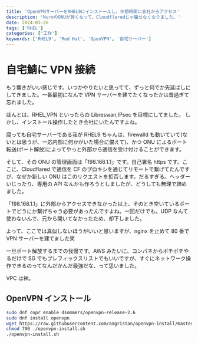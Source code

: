 ```yaml
---
title: 'OpenVPNサーバーをRHEL9にインストールし、休憩時間に会社からアクセス'
description: 'NuroのONUが賢くなって、Cloudflaredじゃ騙せなくなりました。'
date: 2024-03-26
tags: ['RHEL']
categories: ['工作']
keywords: ['RHEL9', 'Red Hat', 'OpenVPN', '自宅サーバー']
---
```


# 自宅鯖に VPN 接続

もう響きがいい感じです。いつかやりたいと思ってて、ずっと何でか先延ばしにしてきました。一番最初になんで VPN サーバーを建てたくなったかは昔過ぎて忘れました。

ほんとは、RHEL,VPN といったらの Libreswan,IPsec を目標にしてました。
しかし、インストール操作したとき会社にいたんですよね。

腐っても自宅サーバーである我が RHEL9 ちゃんは、firewalld も動いていて(ないとは思うが、一応内部に何かがいた場合に備えて)、かつ ONU によるポート転送(ポート解放)によってやっと外部から通信を受け付けることができます。

そして、その ONU の管理画面は「198.168.1.1」です。自己署名 https です。ここに、Cloudflared で通信を CF のプロキシを通じてリモートで繋げてたんですが、なぜか新しい ONU はこのリクエストを拒否します。だるすぎる。ヘッダーいじったり、専用の API なんかも作ろうとしましたが、どうしても無理で諦めました。

「198.168.1.1」に外部からアクセスできなかった以上、そのとき空いているポートでどうにか繋げちゃう必要があったんですよね。一回だけでも。UDP なんて使わないんで、元から開いてなかったため、却下しました。

よって、ここでは真似しないほうがいいと思いますが、nginx を止めて 80 番で VPN サーバーを建てました笑

一旦ポート解放するまでの我慢です。AWS みたいに、コンパネからポチポチやるだけで SG でもプレフィックスリストでもいいですが、すぐにネットワーク操作できるのってなんだかんだ最強だな、って思いました。

VPC は神。

## OpenVPN インストール

```bash
sudo dnf copr enable dsommers/openvpn-release-2.6
sudo dnf install openvpn
wget https://raw.githubusercontent.com/angristan/openvpn-install/master/openvpn-install.sh
chmod 700 ./openvpn-install.sh
./openvpn-install.sh
```
